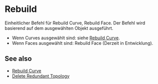 
# Rebuild

<Reference shortcut="" command="Rebuild" button="Rechts von der Befehlsleiste" />

Einheitlicher Befehl für Rebuild Curve, Rebuild Face. Der Befehl wird basierend auf dem ausgewählten Objekt ausgeführt.
  - Wenn Curves ausgewählt sind: siehe [Rebuild Curve](./rebuild-curve).
  - Wenn Faces ausgewählt sind: Rebuild Face (Derzeit in Entwicklung).

## See also
- [Rebuild Curve](./rebuild-curve)
- [Delete Redundant Topology](./delete-redundant-topology)